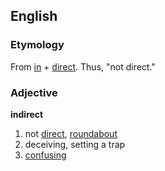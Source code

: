 ==English==
===Etymology===
From [[in]] + [[direct]]. Thus, "not direct."

===Adjective===
'''indirect'''
#not [[direct]], [[roundabout]]
#deceiving, setting a trap
#[[[confusion|confusing]]